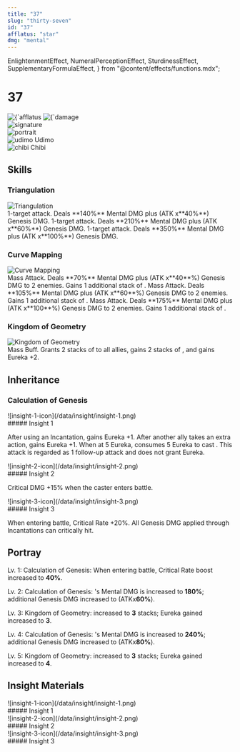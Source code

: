 ```yaml
---
title: "37"
slug: "thirty-seven"
id: "37"
afflatus: "star"
dmg: "mental"
---
```


  EnlightenmentEffect,
  NumeralPerceptionEffect,
  SturdinessEffect,
  SupplementaryFormulaEffect,
} from "@content/effects/functions.mdx";


# 37

<div class="flex justify-between flex-col-reverse md:flex-row">
  <div>
    <div class="flex gap-4 items-center">
      <img
        class="w-20"
        src={`/data/afflatus/af-${frontmatter.afflatus}.png`}
        alt={`afflatus ${frontmatter.afflatus}`}
      />
      <img
        class="w-20 h-20"
        src={`/data/dmg-type/${frontmatter.dmg}.png`}
        alt={`damage type ${frontmatter.dmg}`}
      />
    </div>
    <div class="flex gap-4 justify-end">
      <img
        class="w-20 h-20"
        src={`/data/characters/${frontmatter.id}/signature.png`}
        alt="signature"
      />
    </div>
  </div>
  <div>
    <div class="w-80 h-40 overflow-hidden">
      <img
        class="w-full"
        src={`/data/characters/${frontmatter.id}/portrait.webp`}
        alt="portrait"
      />
    </div>
    <div class="mt-5 flex gap-5 justify-center items-end">
      <div>
        <img
          class="w-20"
          src={`/data/characters/${frontmatter.id}/udimo.png`}
          alt="udimo"
        />
        Udimo
      </div>
      <div>
        <img
          class="w-20"
          src={`/data/characters/${frontmatter.id}/chibi.png`}
          alt="chibi"
        />
        Chibi
      </div>
    </div>
  </div>
</div>

## Skills

### Triangulation

<div class="flex gap-5 flex-col md:flex-row items-center md:items-stretch">
  <div class="w-48 shrink-0">
    <img
      src={`/data/characters/${frontmatter.id}/skill-1.png`}
      alt="Triangulation"
    />
  </div>
  <CardInfo star={1} type="ATTACK" note="An obvious triangle.">
    1-target attack. Deals **140%** Mental DMG plus (ATK x**40%**) Genesis DMG.
  </CardInfo>
  <CardInfo
    star={2}
    type="ATTACK"
    note="An obvious triangle, speaking out against overlooked injustices."
  >
    1-target attack. Deals **210%** Mental DMG plus (ATK x**60%**) Genesis DMG.
  </CardInfo>
  <CardInfo
    star={3}
    type="ATTACK"
    note="An obvious triangle, speaking out against overlooked injustices, the evidence is as follows."
  >
    1-target attack. Deals **350%** Mental DMG plus (ATK x**100%**) Genesis DMG.
  </CardInfo>
</div>

### Curve Mapping

<div class="flex gap-5 flex-col md:flex-row items-center md:items-stretch">
  <div class="w-48 shrink-0">
    <img
      src={`/data/characters/${frontmatter.id}/skill-2.png`}
      alt="Curve Mapping"
    />
  </div>
  <CardInfo star={1} type="ATTACK" note="Such beautiful form.">
    Mass Attack. Deals **70%** Mental DMG plus (ATK x**40**%) Genesis DMG to 2
    enemies. Gains 1 additional stack of <SturdinessEffect />.
  </CardInfo>
  <CardInfo
    star={2}
    type="ATTACK"
    note="Such beautiful form. Desirable in dimensions and fractals."
  >
    Mass Attack. Deals **105%** Mental DMG plus (ATK x**60**%) Genesis DMG to 2
    enemies. Gains 1 additional stack of <SturdinessEffect />.
  </CardInfo>
  <CardInfo
    star={3}
    type="ATTACK"
    note="Such beautiful form. Desirable in dimensions and fractals — a truth agreed upon by all."
  >
    Mass Attack. Deals **175%** Mental DMG plus (ATK x**100**%) Genesis DMG to 2
    enemies. Gains 1 additional stack of <SturdinessEffect />.
  </CardInfo>
</div>

### Kingdom of Geometry

<div class="flex gap-5 flex-col md:flex-row items-center md:items-stretch">
  <div class="w-48 shrink-0">
    <img
      src={`/data/characters/${frontmatter.id}/ultimate.png`}
      alt="Kingdom of Geometry"
    />
  </div>
  <CardInfo
    type="BUFF"
    note="It is the omega, the final answer, the result of all calculations."
  >
    Mass Buff. Grants 2 stacks of <NumeralPerceptionEffect /> to all allies,
    gains 2 stacks of <EnlightenmentEffect />, and gains Eureka +2.
  </CardInfo>
</div>

## Inheritance

### Calculation of Genesis

<div class="mt-4 flex items-center">
  <div class="w-8 h-8 mr-2">![insight-1-icon](/data/insight/insight-1.png)</div>
  ##### Insight 1
</div>

After using an Incantation, gains Eureka +1. After another ally takes an extra action, gains Eureka +1. When at 5 Eureka, consumes 5 Eureka to cast <SupplementaryFormulaEffect />. This attack is regarded as 1 follow-up attack and does not grant Eureka.

<div class="mt-4 flex items-center">
  <div class="w-8 h-8 mr-2">![insight-2-icon](/data/insight/insight-2.png)</div>
  ##### Insight 2
</div>

Critical DMG <span class="highlight">+15%</span> when the caster enters battle.

<div class="mt-4 flex items-center">
  <div class="w-8 h-8 mr-2">![insight-3-icon](/data/insight/insight-3.png)</div>
  ##### Insight 3
</div>

When entering battle, Critical Rate <span class="highlight">+20%</span>. All Genesis DMG applied through Incantations can critically hit.

## Portray

<span class="text-2xl mr-2">Lv. 1:</span> Calculation of Genesis: When entering
battle, Critical Rate boost increased to **40%**.

<span class="text-2xl mr-2">Lv. 2:</span> Calculation of Genesis: <NumeralPerceptionEffect />
's Mental DMG is increased to **180%**; additional Genesis DMG increased to
(ATKx**60%**).

<span class="text-2xl">Lv. 3:</span> Kingdom of Geometry: <EnlightenmentEffect /> increased
to **3** stacks; Eureka gained increased to **3**.

<span class="text-2xl">Lv. 4:</span> Calculation of Genesis: <SupplementaryFormulaEffect />
's Mental DMG is increased to **240%**; additional Genesis DMG increased to
(ATKx**80%**).

<span class="text-2xl">Lv. 5:</span> Kingdom of Geometry: <NumeralPerceptionEffect /> increased
to **3** stacks; Eureka gained increased to **4**.

## Insight Materials

<div class="flex flex-col md:flex-row gap-4">
  <div class="flex-1">
    <div class="flex items-center">
      <div class="w-6 mr-2">![insight-1-icon](/data/insight/insight-1.png)</div>
      ##### Insight 1
    </div>
    <Material type="SHARPODONTY" variant="small" require={18000} />
    <Material type="PAGE_OF_STARLIT_ASCENT" variant="small" require={6} />
    <Material type="LIQUEFIED_TERROR" variant="small" require={5} />
    <Material type="MAGNESIA_CRYSTAL" variant="small" require={6} />
  </div>
  <div class="flex-1">
    <div class="flex items-center">
      <div class="w-6 mr-2">![insight-2-icon](/data/insight/insight-2.png)</div>
      ##### Insight 2
    </div>
    <Material type="SHARPODONTY" variant="small" require={40000} />
    <Material type="SCROLL_OF_STARLIT_ASCENT" variant="small" require={10} />
    <Material type="WINGED_KEY" variant="small" require={6} />
    <Material type="ESOTERIC_BONES" variant="small" require={6} />
  </div>
  <div class="flex-1">
    <div class="flex items-center">
      <div class="w-6 mr-2">![insight-3-icon](/data/insight/insight-3.png)</div>
      ##### Insight 3
    </div>
    <Material type="SHARPODONTY" variant="small" require={200000} />
    <Material type="TOME_OF_STARLIT_ASCENT" variant="small" require={16} />
    <Material type="SERPENT_SCEPTER" variant="small" require={3} />
    <Material type="BOGEYMAN" variant="small" require={5} />
  </div>
</div>
